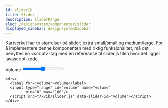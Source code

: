 ```yaml
---
id: sliderID
title: Slider
description: sliderRange
slug: /designsystem/komponenter/slider
displayed_sidebar: designsystemSidebar
---
```


Kartverket har to størrelser på slider; extra small/small og medium/large. 
For å implementere denne komponenten med riktig funksjonalitet, må det benyttes en <script\>-tag med en refereanse til 
slider.js filen hvor det ligger javascript-kode. 

<div>
    <label for="volume">Volume</label>
    <input type="range" id="volume" name="volume"
           min="0" max="100"/>
</div>
<script src='../../../src/js/slider.js'></script> 

  


```markup
<div>
  <label for="volume">Volume</label>
  <input type="range" id="volume" name="volume"
         min="0" max="100"/>
  <script src="/kvib/slider.js" data-slider-id="volume"></script>
</div>
```


